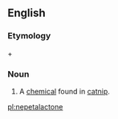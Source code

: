 ==English==
===Etymology===
{{term|Nepeta||lang=mul|genus of catnip}} + {{term|lactone|lang=en}}

===Noun===
{{en-noun|-}}

# A [[chemical]] found in [[catnip]].

[[pl:nepetalactone]]